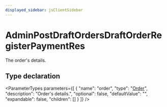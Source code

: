 ```yaml
---
displayed_sidebar: jsClientSidebar
---
```



# AdminPostDraftOrdersDraftOrderRegisterPaymentRes

The order's details.

## Type declaration

<ParameterTypes parameters={[
  {
    "name": "order",
    "type": "[Order](../classes/internal.Order.mdx)",
    "description": "Order's details.",
    "optional": false,
    "defaultValue": "",
    "expandable": false,
    "children": []
  }
]} />
